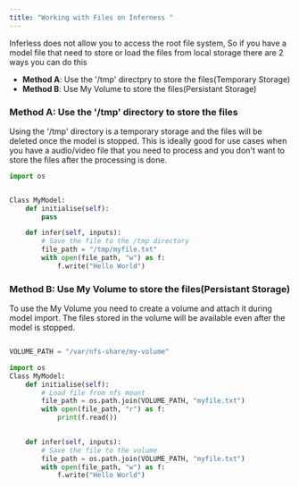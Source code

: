 ```yaml
---
title: "Working with Files on Inferness "
---
```


Inferless does not allow you to access the root file system, So if you have a model file that need to store or load the files from local storage there are 2 ways you can do this 

* **Method A**: Use the '/tmp' directpry to store the files(Temporary Storage)
* **Method B**: Use My Volume to store the files(Persistant Storage)


### Method A: Use the '/tmp' directory to store the files

Using the '/tmp' directory is a temporary storage and the files will be deleted once the model is stopped. This is ideally good for use cases when you have a audio/video file that you need to process and you don't want to store the files after the processing is done. 

```python
import os


Class MyModel:
    def initialise(self):
        pass

    def infer(self, inputs):
        # Save the file to the /tmp directory
        file_path = "/tmp/myfile.txt"
        with open(file_path, "w") as f:
            f.write("Hello World")

```

### Method B: Use My Volume to store the files(Persistant Storage)

To use the My Volume you need to create a volume and attach it during model import. The files stored in the volume will be available even after the model is stopped. 

```python

VOLUME_PATH = "/var/nfs-share/my-volume"

import os
Class MyModel:
    def initialise(self):
        # Load file from nfs mount
        file_path = os.path.join(VOLUME_PATH, "myfile.txt")
        with open(file_path, "r") as f:
            print(f.read())
    

    def infer(self, inputs):
        # Save the file to the volume
        file_path = os.path.join(VOLUME_PATH, "myfile.txt")
        with open(file_path, "w") as f:
            f.write("Hello World")
            
        
